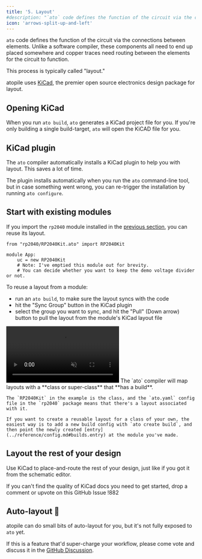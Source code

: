 ```yaml
---
title: '5. Layout'
#description: "`ato` code defines the function of the circuit via the connections between elements. Unlike a software compiler, these components all need to end up placed somewhere and copper traces need routing between the elements for the circuit to function."
icon: 'arrows-split-up-and-left'
---
```


`ato` code defines the function of the circuit via the connections between elements. Unlike a software compiler, these components all need to end up placed somewhere and copper traces need routing between the elements for the circuit to function.

This process is typically called "layout."

atopile uses [KiCad](https://kicad.org), the premier open source electronics design package for layout.

## Opening KiCad

When you run `ato build`, `ato` generates a KiCad project file for you. If you're only building a single build-target, `ato` will open the KiCAD file for you.

## KiCad plugin

The `ato` compiler automatically installs a KiCad plugin to help you with layout. This saves a lot of time.

The plugin installs automatically when you run the `ato` command-line tool, but in case something went wrong, you can re-trigger the installation by running `ato configure`.

## Start with existing modules

If you import the `rp2040` module installed in the [previous section](./4-packages), you can reuse its layout.

```ato
from "rp2040/RP2040Kit.ato" import RP2040Kit

module App:
    uc = new RP2040Kit
    # Note: I've emptied this module out for brevity.
    # You can decide whether you want to keep the demo voltage divider or not.

```

To reuse a layout from a module:

- run an `ato build`, to make sure the layout syncs with the code
- hit the "Sync Group" button in the KiCad plugin
- select the group you want to sync, and hit the "Pull" (Down arrow) button to pull the layout from the module's KiCad layout file

<video autoplay loop muted playsinline>
    <source src="./assets/5-pcb-layout-sync.mp4" type="video/mp4" />
    <img src="./assets/5-pcb-layout-sync.gif" alt="Animated fallback" />
</video>

<Note>
    The `ato` compiler will map layouts with a **class or super-class** that **has a build**.

    The `RP2040Kit` in the example is the class, and the `ato.yaml` config file in the `rp2040` package means that there's a layout associated with it.

    If you want to create a reusable layout for a class of your own, the easiest way is to add a new build config with `ato create build`, and then point the newly created [entry](../reference/config.md#builds.entry) at the module you've made.
</Note>

## Layout the rest of your design

Use KiCad to place-and-route the rest of your design, just like if you got it from the schematic editor.

If you can't find the quality of KiCad docs you need to get started, drop a comment or upvote on this GitHub Issue !882


## Auto-layout 🚀

atopile can do small bits of auto-layout for you, but it's not fully exposed to `ato` yet.

If this is a feature that'd super-charge your workflow, please come vote and discuss it in the [GitHub Discussion](https://github.com/atopile/atopile/discussions/881).
